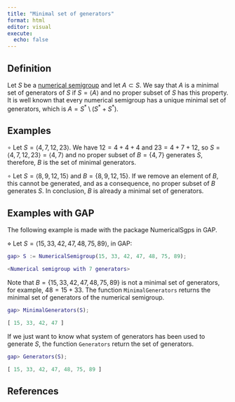 ```yaml
---
title: "Minimal set of generators"
format: html
editor: visual
execute: 
  echo: false
---
```


## Definition

Let $S$ be a [numerical semigroup](Numerical-semigroup.qmd) and let $A \subset S$. We say that $A$ is a minimal set of generators of $S$ if $S = \langle A \rangle$ and no proper subset of $S$ has this property. It is well known that every numerical semigroup has a unique minimal set of generators, which is $A = S^* \setminus (S^* + S^*)$.

## Examples

$\circ$ Let $S = \langle 4, 7, 12, 23 \rangle$. We have $12 = 4 + 4 + 4$ and $23 = 4 + 7 + 12$, so $S = \langle 4, 7, 12, 23 \rangle = \langle 4, 7 \rangle$ and no proper subset of $B = \{4,7\}$ generates $S$, therefore, $B$ is the set of minimal generators.

$\circ$ Let $S = \langle 8, 9, 12, 15 \rangle$ and $B = \{8, 9, 12, 15\}$. If we remove an element of $B$, this cannot be generated, and as a consequence, no proper subset of $B$ generates $S$. In conclusion, $B$ is already a minimal set of generators.

## Examples with GAP

The following example is made with the package NumericalSgps in GAP.

$\diamond$ Let $S = \langle 15, 33, 42, 47, 48, 75, 89 \rangle$, in GAP:

```GAP
gap> S := NumericalSemigroup(15, 33, 42, 47, 48, 75, 89);

<Numerical semigroup with 7 generators>

```

Note that $B = \{15, 33, 42, 47, 48, 75, 89\}$ is not a minimal set of generators, for example, $48 = 15 + 33$. The function `MinimalGenerators` returns the minimal set of generators of the numerical semigroup.

```GAP
gap> MinimalGenerators(S);

[ 15, 33, 42, 47 ]
```

If we just want to know what system of generators has been used to generate $S$, the function `Generators` return the set of generators.

```GAP
gap> Generators(S);

[ 15, 33, 42, 47, 48, 75, 89 ]

```

## References
